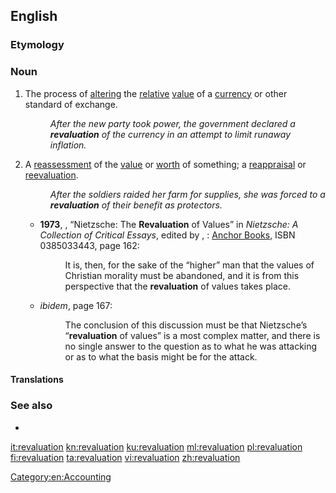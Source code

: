==English==

===Etymology===
{{confix|re|value|ation|lang=en}}

===Noun===
{{en-noun}}

# The process of [[alter]]ing the [[relative]] [[value]] of a [[currency]] or other standard of exchange.
#: ''After the new party took power, the government declared a '''revaluation''' of the currency in an attempt to limit runaway inflation.''
# A [[reassessment]] of the [[value]] or [[worth]] of something; a [[reappraisal]] or [[reevaluation]].
#: ''After the soldiers raided her farm for supplies, she was forced to a '''revaluation''' of their benefit as protectors.''
#* '''1973''', {{w|Philippa Foot}}, “Nietzsche: The '''Revaluation''' of Values” in ''Nietzsche: A Collection of Critical Essays'', edited by {{w|Robert C. Solomon}}, {{w|Garden City, New York}}: [[w:Doubleday (publisher)|Anchor Books]], ISBN 0385033443, page 162:
#*: It is, then, for the sake of the “higher” man that the values of Christian morality must be abandoned, and it is from this perspective that the '''revaluation''' of values takes place.
#* ''ibidem'', page 167:
#*: The conclusion of this discussion must be that Nietzsche’s “'''revaluation''' of values” is a most complex matter, and there is no single answer to the question as to what he was attacking or as to what the basis might be for the attack.

====Translations====
{{trans-top|process of altering the relative value of a currency}}
{{trans-mid}}
{{trans-bottom}}

{{trans-top|reassessment of the value of something}}
{{trans-mid}}
{{trans-bottom}}

===See also===
* {{l/en|transvaluation}}

[[Category:en:Accounting]]

[[it:revaluation]]
[[kn:revaluation]]
[[ku:revaluation]]
[[ml:revaluation]]
[[pl:revaluation]]
[[fi:revaluation]]
[[ta:revaluation]]
[[vi:revaluation]]
[[zh:revaluation]]